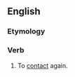 ==English==

===Etymology===
{{prefix|re|contact|lang=en}}

===Verb===
{{en-verb}}

# To [[contact]] again.